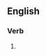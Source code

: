 ==English==

===Verb===
{{head|en|verb form}}

# {{present participle of|interpolate|lang=en|nocat=1}}